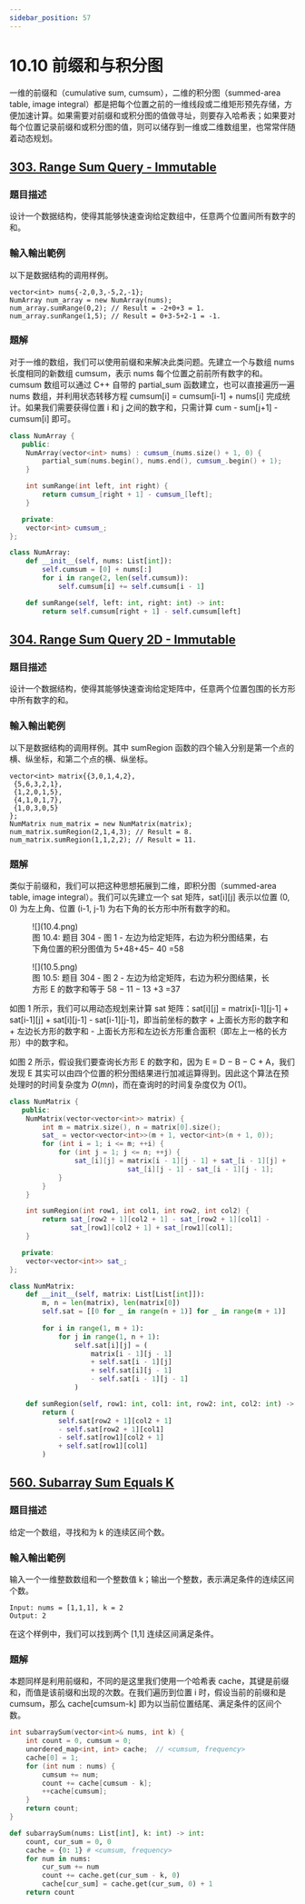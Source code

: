```yaml
---
sidebar_position: 57
---
```


# 10.10 前缀和与积分图

一维的前缀和（cumulative sum, cumsum），二维的积分图（summed-area table, image integral）都是把每个位置之前的一维线段或二维矩形预先存储，方便加速计算。如果需要对前缀和或积分图的值做寻址，则要存入哈希表；如果要对每个位置记录前缀和或积分图的值，则可以储存到一维或二维数组里，也常常伴随着动态规划。

## [303. Range Sum Query - Immutable](https://leetcode.com/problems/range-sum-query-immutable/)

### 題目描述

设计一个数据结构，使得其能够快速查询给定数组中，任意两个位置间所有数字的和。

### 輸入輸出範例

以下是数据结构的调用样例。

```
vector<int> nums{-2,0,3,-5,2,-1};
NumArray num_array = new NumArray(nums);
num_array.sumRange(0,2); // Result = -2+0+3 = 1.
num_array.sunRange(1,5); // Result = 0+3-5+2-1 = -1.
```

### 題解

对于一维的数组，我们可以使用前缀和来解决此类问题。先建立一个与数组 nums 长度相同的新数组 cumsum，表示 nums 每个位置之前前所有数字的和。cumsum 数组可以通过 C++ 自带的 partial_sum 函数建立，也可以直接遍历一遍 nums 数组，并利用状态转移方程 cumsum[i] = cumsum[i-1] + nums[i] 完成统计。如果我们需要获得位置 i 和 j 之间的数字和，只需计算 cum - sum[j+1] - cumsum[i] 即可。

<Tabs>
<TabItem value="cpp" label="C++">

```cpp
class NumArray {
   public:
    NumArray(vector<int> nums) : cumsum_(nums.size() + 1, 0) {
        partial_sum(nums.begin(), nums.end(), cumsum_.begin() + 1);
    }

    int sumRange(int left, int right) {
        return cumsum_[right + 1] - cumsum_[left];
    }

   private:
    vector<int> cumsum_;
};
```

</TabItem>
<TabItem value="py" label="Python">

```py
class NumArray:
    def __init__(self, nums: List[int]):
        self.cumsum = [0] + nums[:]
        for i in range(2, len(self.cumsum)):
            self.cumsum[i] += self.cumsum[i - 1]

    def sumRange(self, left: int, right: int) -> int:
        return self.cumsum[right + 1] - self.cumsum[left]
```

</TabItem>

</Tabs>

## [304. Range Sum Query 2D - Immutable](https://leetcode.com/problems/range-sum-query-2d-immutable/)

### 題目描述

设计一个数据结构，使得其能够快速查询给定矩阵中，任意两个位置包围的长方形中所有数字的和。

### 輸入輸出範例

以下是数据结构的调用样例。其中 sumRegion 函数的四个输入分别是第一个点的横、纵坐标，和第二个点的横、纵坐标。

```
vector<int> matrix{{3,0,1,4,2},
 {5,6,3,2,1},
 {1,2,0,1,5},
 {4,1,0,1,7},
 {1,0,3,0,5}
};
NumMatrix num_matrix = new NumMatrix(matrix);
num_matrix.sumRegion(2,1,4,3); // Result = 8.
num_matrix.sumRegion(1,1,2,2); // Result = 11.
```

### 題解

类似于前缀和，我们可以把这种思想拓展到二维，即积分图（summed-area table, image integral）。我们可以先建立一个 sat 矩阵，sat[i][j] 表示以位置 (0, 0) 为左上角、位置 (i-1, j-1) 为右下角的长方形中所有数字的和。

<figure>
  <span style={{ display: 'block', width: '60%', margin: '0 auto' }}>
    ![](10.4.png)
  </span>
  <figcaption style={{ textAlign: 'center' }}>图 10.4: 题目 304 - 图 1 - 左边为给定矩阵，右边为积分图结果，右下角位置的积分图值为 5+48+45− 40 =58</figcaption>
</figure>


<figure>
  <span style={{ display: 'block', width: '60%', margin: '0 auto' }}>
    ![](10.5.png)
  </span>
  <figcaption style={{ textAlign: 'center' }}>图 10.5: 题目 304 - 图 2 - 左边为给定矩阵，右边为积分图结果，长方形 E 的数字和等于 58 − 11 − 13 +3 =37</figcaption>
</figure>

如图 1 所示，我们可以用动态规划来计算 sat 矩阵：sat[i][j] = matrix[i-1][j-1] + sat[i-1][j] + sat[i][j-1] - sat[i-1][j-1]，即当前坐标的数字 + 上面长方形的数字和 + 左边长方形的数字和 - 上面长方形和左边长方形重合面积（即左上一格的长方形）中的数字和。

如图 2 所示，假设我们要查询长方形 E 的数字和，因为 E = D − B − C + A，我们发现 E 其实可以由四个位置的积分图结果进行加减运算得到。因此这个算法在预处理时的时间复杂度为 $O(mn)$，而在查询时的时间复杂度仅为 $O(1)$。

<Tabs>
<TabItem value="cpp" label="C++">

```cpp
class NumMatrix {
   public:
    NumMatrix(vector<vector<int>> matrix) {
        int m = matrix.size(), n = matrix[0].size();
        sat_ = vector<vector<int>>(m + 1, vector<int>(n + 1, 0));
        for (int i = 1; i <= m; ++i) {
            for (int j = 1; j <= n; ++j) {
                sat_[i][j] = matrix[i - 1][j - 1] + sat_[i - 1][j] +
                             sat_[i][j - 1] - sat_[i - 1][j - 1];
            }
        }
    }

    int sumRegion(int row1, int col1, int row2, int col2) {
        return sat_[row2 + 1][col2 + 1] - sat_[row2 + 1][col1] -
               sat_[row1][col2 + 1] + sat_[row1][col1];
    }

   private:
    vector<vector<int>> sat_;
};
```

</TabItem>
<TabItem value="py" label="Python">

```py
class NumMatrix:
    def __init__(self, matrix: List[List[int]]):
        m, n = len(matrix), len(matrix[0])
        self.sat = [[0 for _ in range(n + 1)] for _ in range(m + 1)]
        
        for i in range(1, m + 1):
            for j in range(1, n + 1):
                self.sat[i][j] = (
                    matrix[i - 1][j - 1]
                    + self.sat[i - 1][j]
                    + self.sat[i][j - 1]
                    - self.sat[i - 1][j - 1]
                )

    def sumRegion(self, row1: int, col1: int, row2: int, col2: int) -> int:
        return (
            self.sat[row2 + 1][col2 + 1]
            - self.sat[row2 + 1][col1]
            - self.sat[row1][col2 + 1]
            + self.sat[row1][col1]
        )

```

</TabItem>

</Tabs>

## [560. Subarray Sum Equals K](https://leetcode.com/problems/subarray-sum-equals-k/)

### 題目描述

给定一个数组，寻找和为 k 的连续区间个数。

### 輸入輸出範例

输入一个一维整数数组和一个整数值 k；输出一个整数，表示满足条件的连续区间个数。

```
Input: nums = [1,1,1], k = 2
Output: 2
```

在这个样例中，我们可以找到两个 [1,1] 连续区间满足条件。

### 題解

本题同样是利用前缀和，不同的是这里我们使用一个哈希表 cache，其键是前缀和，而值是该前缀和出现的次数。在我们遍历到位置 i 时，假设当前的前缀和是 cumsum，那么 cache[cumsum-k] 即为以当前位置结尾、满足条件的区间个数。

<Tabs>
<TabItem value="cpp" label="C++">

```cpp
int subarraySum(vector<int>& nums, int k) {
    int count = 0, cumsum = 0;
    unordered_map<int, int> cache;  // <cumsum, frequency>
    cache[0] = 1;
    for (int num : nums) {
        cumsum += num;
        count += cache[cumsum - k];
        ++cache[cumsum];
    }
    return count;
}
```

</TabItem>
<TabItem value="py" label="Python">

```py
def subarraySum(nums: List[int], k: int) -> int:
    count, cur_sum = 0, 0
    cache = {0: 1} # <cumsum, frequency>
    for num in nums:
        cur_sum += num
        count += cache.get(cur_sum - k, 0)
        cache[cur_sum] = cache.get(cur_sum, 0) + 1
    return count
```

</TabItem>

</Tabs>

